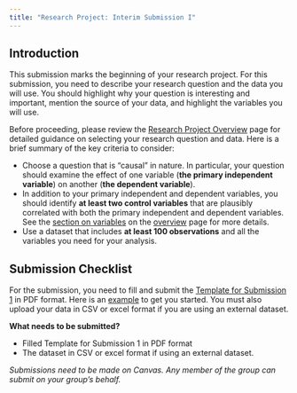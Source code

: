 ```yaml
---
title: "Research Project: Interim Submission I"
---
```


## Introduction

This submission marks the beginning of your research project. For this submission, you need to describe your research question and the data you will use. You should highlight why your question is interesting and important, mention the source of your data, and highlight the variables you will use. 

Before proceeding, please review the [Research Project Overview](research-project.qmd) page for detailed guidance on selecting your research question and data. Here is a brief summary of the key criteria to consider:

- Choose a question that is "causal" in nature. In particular, your question should examine the effect of one variable (**the primary independent variable**) on another (**the dependent variable**).
- In addition to your primary independent and dependent variables, you should identify **at least two control variables** that are plausibly correlated with both the primary independent and dependent variables. See the [section on variables](research-project.qmd#variables) on the [overview](research-project.qmd) page for more details. 
- Use a dataset that includes **at least 100 observations** and all the variables you need for your analysis.

## Submission Checklist

For the submission, you need to fill and submit the [Template for Submission 1](submission1-template.docx) in PDF format. Here is an [example](submission1-example.pdf) to get you started. You must also upload your data in CSV or excel format if you are using an external dataset. 

**What needs to be submitted?**

- Filled Template for Submission 1 in PDF format
- The dataset in CSV or excel format if using an external dataset.

*Submissions need to be made on Canvas. Any member of the group can submit on your group's behalf.*

<!-- ## Rubric
<iframe src="submission1-rubric.html" width="100%" height= "650px" scrolling=no></iframe> -->
